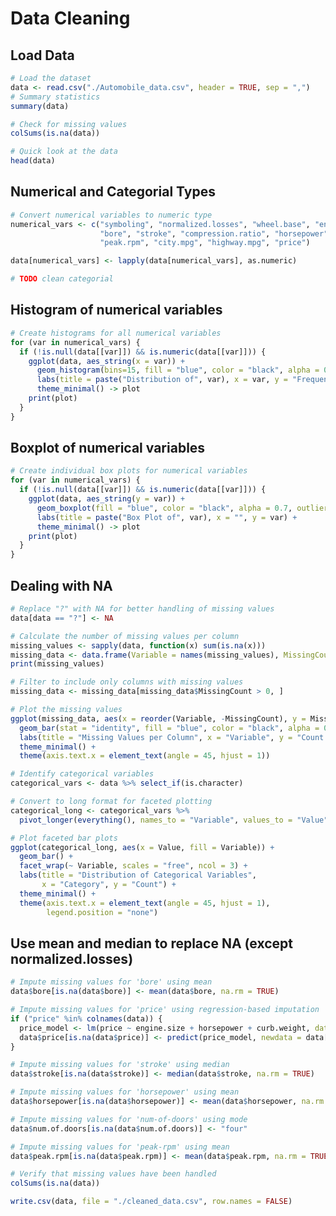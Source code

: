 # Data Cleaning

## Load Data

```r
# Load the dataset
data <- read.csv("./Automobile_data.csv", header = TRUE, sep = ",")
# Summary statistics
summary(data)

# Check for missing values
colSums(is.na(data))

# Quick look at the data
head(data)

```
## Numerical and Categorial Types
```r
# Convert numerical variables to numeric type
numerical_vars <- c("symboling", "normalized.losses", "wheel.base", "engine.size", 
                    "bore", "stroke", "compression.ratio", "horsepower", 
                    "peak.rpm", "city.mpg", "highway.mpg", "price")

data[numerical_vars] <- lapply(data[numerical_vars], as.numeric)

# TODO clean categorial
```


## Histogram of numerical variables
```r

# Create histograms for all numerical variables
for (var in numerical_vars) {
  if (!is.null(data[[var]]) && is.numeric(data[[var]])) {
    ggplot(data, aes_string(x = var)) +
      geom_histogram(bins=15, fill = "blue", color = "black", alpha = 0.7) +
      labs(title = paste("Distribution of", var), x = var, y = "Frequency") +
      theme_minimal() -> plot
    print(plot)
  }
}
```
## Boxplot of numerical variables
```r
# Create individual box plots for numerical variables
for (var in numerical_vars) {
  if (!is.null(data[[var]]) && is.numeric(data[[var]])) {
    ggplot(data, aes_string(y = var)) +
      geom_boxplot(fill = "blue", color = "black", alpha = 0.7, outlier.color = "red") +
      labs(title = paste("Box Plot of", var), x = "", y = var) +
      theme_minimal() -> plot
    print(plot)
  }
}
```

## Dealing with NA
```r
# Replace "?" with NA for better handling of missing values
data[data == "?"] <- NA

# Calculate the number of missing values per column
missing_values <- sapply(data, function(x) sum(is.na(x)))
missing_data <- data.frame(Variable = names(missing_values), MissingCount = missing_values)
print(missing_values)

# Filter to include only columns with missing values
missing_data <- missing_data[missing_data$MissingCount > 0, ]

# Plot the missing values
ggplot(missing_data, aes(x = reorder(Variable, -MissingCount), y = MissingCount)) +
  geom_bar(stat = "identity", fill = "blue", color = "black", alpha = 0.7) +
  labs(title = "Missing Values per Column", x = "Variable", y = "Count of Missing Values") +
  theme_minimal() +
  theme(axis.text.x = element_text(angle = 45, hjust = 1))
```

```r
# Identify categorical variables
categorical_vars <- data %>% select_if(is.character)

# Convert to long format for faceted plotting
categorical_long <- categorical_vars %>%
  pivot_longer(everything(), names_to = "Variable", values_to = "Value")

# Plot faceted bar plots
ggplot(categorical_long, aes(x = Value, fill = Variable)) +
  geom_bar() +
  facet_wrap(~ Variable, scales = "free", ncol = 3) +
  labs(title = "Distribution of Categorical Variables",
       x = "Category", y = "Count") +
  theme_minimal() +
  theme(axis.text.x = element_text(angle = 45, hjust = 1),
        legend.position = "none")
```

## Use mean and median to replace NA (except normalized.losses)
```r
# Impute missing values for 'bore' using mean
data$bore[is.na(data$bore)] <- mean(data$bore, na.rm = TRUE)

# Impute missing values for 'price' using regression-based imputation
if ("price" %in% colnames(data)) {
  price_model <- lm(price ~ engine.size + horsepower + curb.weight, data = data, na.action = na.exclude)
  data$price[is.na(data$price)] <- predict(price_model, newdata = data[is.na(data$price), ])
}

# Impute missing values for 'stroke' using median
data$stroke[is.na(data$stroke)] <- median(data$stroke, na.rm = TRUE)

# Impute missing values for 'horsepower' using mean
data$horsepower[is.na(data$horsepower)] <- mean(data$horsepower, na.rm = TRUE)

# Impute missing values for 'num-of-doors' using mode
data$num.of.doors[is.na(data$num.of.doors)] <- "four"

# Impute missing values for 'peak-rpm' using mean
data$peak.rpm[is.na(data$peak.rpm)] <- mean(data$peak.rpm, na.rm = TRUE)

# Verify that missing values have been handled
colSums(is.na(data))
```
```r
write.csv(data, file = "./cleaned_data.csv", row.names = FALSE)
```

 